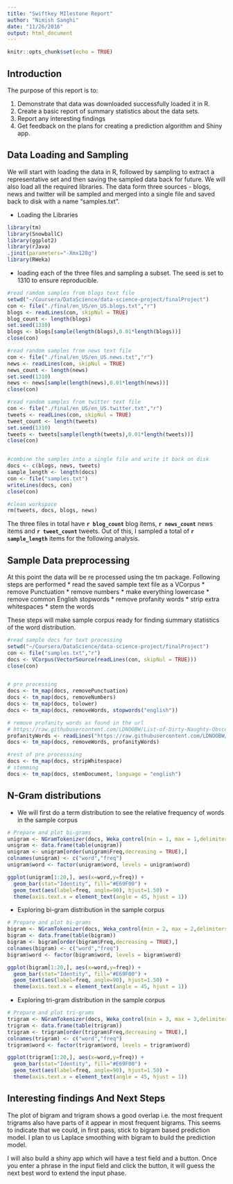 ```yaml
---
title: "Swiftkey MIlestone Report"
author: "Nimish Sanghi"
date: "11/26/2016"
output: html_document
---
```


```r
knitr::opts_chunk$set(echo = TRUE)
```

## Introduction

The purpose of this report is to:

1. Demonstrate that data was downloaded successfully loaded it in R.
2. Create a basic report of summary statistics about the data sets.
3. Report any interesting findings 
4. Get feedback on the plans for creating a prediction algorithm and Shiny app.

## Data Loading and Sampling
We will start with loading the data in R, followed by sampling to extract a representative set and then saving the sampled data back for future. We will also load all the required libraries. The data form three sources - blogs, news and twitter will be sampled and merged into a single file and saved back to disk with a name "samples.txt".

* Loading the Libraries
```r
library(tm)
library(SnowballC)
library(ggplot2)
library(rJava) 
.jinit(parameters="-Xmx128g")
library(RWeka)
```

* loading each of the three files and sampling a subset. The seed is set to 1310 to ensure reproducible.

```r

#read ramdom samples from blogs text file
setwd("~/Coursera/DataScience/data-science-project/finalProject")
con <- file("./final/en_US/en_US.blogs.txt","r")
blogs <- readLines(con, skipNul = TRUE)
blog_count <- length(blogs)
set.seed(1310)
blogs <- blogs[sample(length(blogs),0.01*length(blogs))]
close(con)

#read random samples from news text file
con <- file("./final/en_US/en_US.news.txt","r")
news <- readLines(con, skipNul = TRUE)
news_count <- length(news)
set.seed(1310)
news <- news[sample(length(news),0.01*length(news))]
close(con)

#read random samples from twitter text file
con <- file("./final/en_US/en_US.twitter.txt","r")
tweets <- readLines(con, skipNul = TRUE)
tweet_count <- length(tweets)
set.seed(1310)
tweets <- tweets[sample(length(tweets),0.01*length(tweets))]
close(con)


#combine the samples into a single file and write it back on disk
docs <- c(blogs, news, tweets)
sample_length <- length(docs)
con <- file("samples.txt")
writeLines(docs, con)
close(con)

#clean workspace
rm(tweets, docs, blogs, news)
```

The three files in total have **`r blog_count`** blog items, **`r news_count`** news items and **`r tweet_count`** tweets. Out of this, I sampled a total of **`r sample_length`** items for the following analysis. 

## Sample Data preprocessing

At this point the data will be re processed using the tm package. Following steps are performed
  * read the saved sample text file as a VCorpus
  * remove Punctuation
  * remove numbers
  * make everything lowercase
  * remove common English stopwords
  * remove profanity words
  * strip extra whitespaces
  * stem the words

These steps will make sample corpus ready for finding summary statistics of the word distribution.

```r
#read sample docs for text processing
setwd("~/Coursera/DataScience/data-science-project/finalProject")
con <- file("samples.txt","r")
docs <- VCorpus(VectorSource(readLines(con, skipNul = TRUE)))
close(con)


# pre processing
docs <- tm_map(docs, removePunctuation)
docs <- tm_map(docs, removeNumbers)
docs <- tm_map(docs, tolower)
docs <- tm_map(docs, removeWords, stopwords("english"))

# remove profanity words as found in the url
# https://raw.githubusercontent.com/LDNOOBW/List-of-Dirty-Naughty-Obscene-and-Otherwise-Bad-Words/master/en
profanityWords <- readLines("https://raw.githubusercontent.com/LDNOOBW/List-of-Dirty-Naughty-Obscene-and-Otherwise-Bad-Words/master/en")
docs <- tm_map(docs, removeWords, profanityWords)

#rest of pre processsing
docs <- tm_map(docs, stripWhitespace)
# stemming
docs <- tm_map(docs, stemDocument, language = "english")
```

## N-Gram distributions

* We will first do a term distribution to see the relative frequency of words in the sample corpus
```r
# Prepare and plot bi-grams
unigram <- NGramTokenizer(docs, Weka_control(min = 1, max = 1,delimiters = " \\r\\n\\t.,;:\"()?!"))
unigram <- data.frame(table(unigram))
unigram <- unigram[order(unigram$Freq,decreasing = TRUE),]
colnames(unigram) <- c("word","freq")
unigram$word <- factor(unigram$word, levels = unigram$word)

ggplot(unigram[1:20,], aes(x=word,y=freq)) + 
  geom_bar(stat="Identity", fill="#E69F00") +
  geom_text(aes(label=freq, angle=90), hjust=1.50) + 
  theme(axis.text.x = element_text(angle = 45, hjust = 1))
```

* Exploring bi-gram distribution in the sample corpus

```r
# Prepare and plot bi-grams
bigram <- NGramTokenizer(docs, Weka_control(min = 2, max = 2,delimiters = " \\r\\n\\t.,;:\"()?!"))
bigram <- data.frame(table(bigram))
bigram <- bigram[order(bigram$Freq,decreasing = TRUE),]
colnames(bigram) <- c("word","freq")
bigram$word <- factor(bigram$word, levels = bigram$word)

ggplot(bigram[1:20,], aes(x=word,y=freq)) + 
  geom_bar(stat="Identity", fill="#E69F00") +
  geom_text(aes(label=freq, angle=90), hjust=1.50) + 
  theme(axis.text.x = element_text(angle = 45, hjust = 1))
```

* Exploring tri-gram distribution in the sample corpus

```r
# Prepare and plot tri-grams
trigram <- NGramTokenizer(docs, Weka_control(min = 3, max = 3,delimiters = " \\r\\n\\t.,;:\"()?!"))
trigram <- data.frame(table(trigram))
trigram <- trigram[order(trigram$Freq,decreasing = TRUE),]
colnames(trigram) <- c("word","freq")
trigram$word <- factor(trigram$word, levels = trigram$word)

ggplot(trigram[1:20,], aes(x=word,y=freq)) + 
  geom_bar(stat="Identity", fill="#E69F00") +
  geom_text(aes(label=freq, angle=90), hjust=1.50) + 
  theme(axis.text.x = element_text(angle = 45, hjust = 1))
```

## Interesting findings And Next Steps

The plot of bigram and trigram shows a good overlap i.e. the most frequent trigrams also have parts of it appear in most frequent bigrams. This seems to indicate that we could, in first pass, stick to bigram based prediction model. I plan to us Laplace smoothing with bigram to build the prediction model.

I will also build a shiny app which will have a test field and a button. Once you enter a phrase in the input field and click the button, it will guess the next best word to extend the input phase. 